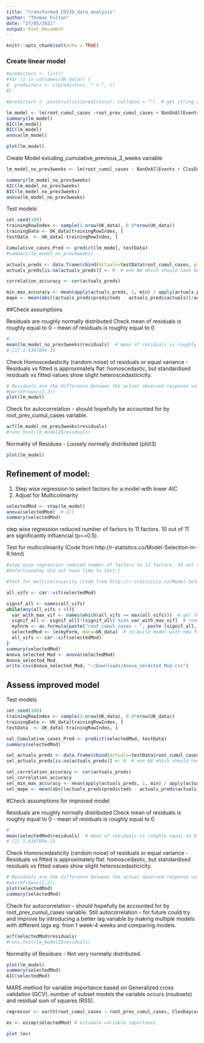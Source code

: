 ```yaml
---
title: "transformed_COVID_data_analysis"
author: "Thomas Fulton"
date: "27/05/2021"
output: html_document
---
```


```r
knitr::opts_chunk$set(echo = TRUE)
```






### Create linear model
```r
#predictors <- list()
#for (i in colnames(UK_data)) {
#  predictors <- c(predictors, " + ", i)
#}

#predictors <- paste(unlist(predictors), collapse = "")  # get string of predictors for lm function

lm_model <- lm(root_cumul_cases ~root_prev_cumul_cases + BanOnAllEvents + ClosDaycare + ClosDaycarePartial + ClosPubAny + ClosPubAnyPartial + ClosSec + ClosSecPartial + EntertainmentVenues + EntertainmentVenuesPartial + GymsSportsCentres + GymsSportsCentresPartial + HotelsOtherAccommodation + HotelsOtherAccommodationPartial + IndoorOver50 + MasksMandatoryClosedSpaces + MasksVoluntaryClosedSpaces + MassGather50 + NonEssentialShops + NonEssentialShopsPartial + OutdoorOver50 + PlaceOfWorship + PrivateGatheringRestrictions + RegionalStayHomeOrder + RestaurantsCafesPartial + SocialCircle + StayHomeGen + StayHomeOrder + StayHomeOrderPartial + StayHomeRiskG + StayHomeRiskGPartial, data = UK_data)
summary(lm_model)
AIC(lm_model)
BIC(lm_model)
anova(lm_model)

```

```r
plot(lm_model)

```

Create Model exluding_cumulative_previous_3_weeks variable
```r

lm_model_no_prev3weeks <- lm(root_cumul_cases ~ BanOnAllEvents + ClosDaycare + ClosDaycarePartial + ClosPubAny + ClosPubAnyPartial + ClosSec + ClosSecPartial + EntertainmentVenues + EntertainmentVenuesPartial + GymsSportsCentres + GymsSportsCentresPartial + HotelsOtherAccommodation + HotelsOtherAccommodationPartial + IndoorOver50 + MasksMandatoryClosedSpaces + MasksVoluntaryClosedSpaces + MassGather50 + NonEssentialShops + NonEssentialShopsPartial + OutdoorOver50 + PlaceOfWorship + PrivateGatheringRestrictions + RegionalStayHomeOrder + RestaurantsCafesPartial + SocialCircle + StayHomeGen + StayHomeOrder + StayHomeOrderPartial + StayHomeRiskG + StayHomeRiskGPartial, data = UK_data)

summary(lm_model_no_prev3weeks)
AIC(lm_model_no_prev3weeks)
BIC(lm_model_no_prev3weeks)
anova(lm_model_no_prev3weeks)


```

Test models
```r
set.seed(100) 
trainingRowIndex <- sample(1:nrow(UK_data), 0.8*nrow(UK_data))
trainingData <- UK_data[trainingRowIndex, ]
testData  <- UK_data[-trainingRowIndex, ]

Cumulative_cases_Pred <- predict(lm_model, testData)
#summary(lm_model_no_prev3weeks)

actuals_preds <- data.frame(cbind(actuals=testData$root_cumul_cases, predicteds=Cumulative_cases_Pred))
actuals_preds[is.na(actuals_preds)] <- 0  # one NA which should have been 0 in 

correlation_accuracy <- cor(actuals_preds)

min_max_accuracy <- mean(apply(actuals_preds, 1, min) / apply(actuals_preds, 1, max))
mape <- mean(abs((actuals_preds$predicteds - actuals_preds$actuals))/actuals_preds$actuals)  


```


##Check assumptions

Residuals are roughly normally distributed
Check mean of residuals is roughly equal to 0
- mean of residuals is roughly equal to 0
```r
# 
mean(lm_model_no_prev3weeks$residuals)  # mean of residuals is roughly equal to 0
# [1] 1.634789e-15
```

Check Homoscedasticity (random noise) of residuals or equal variance
- Residuals vs fitted is approximately flat: homoscedastic, but standardised residuals vs fitted values show slight heteroscedasticicity.
```r
# Residuals are the difference between the actual observed response values and the response values that the model predicted.
#par(mfrow=c(2,2))
plot(lm_model)

```

Check for autocorrelation - should hopefully be accounted for by root_prev_cumul_cases variable.

```r

acf(lm_model_no_prev3weeks$residuals)
#runs.test(lm_model2$residuals)

```

Normality of Residues
- Loosely normally distributed (plot3)
```r
plot(lm_model)
```



## Refinement of model:
1. Step wise regression to select factors for a model with lower AIC
2. Adjust for Multicoliniarity
```r
selectedMod <- step(lm_model)
anova(selectedMod)  # all
summary(selectedMod)

```
step wise regression reduced number of factors to 11 factors. 10 out of 11 are significantly influencial (p<=0.5).  

Test for multicoliniarity (Code from http://r-statistics.co/Model-Selection-in-R.html)

```r
#step wise regression reduced number of factors to 11 factors. 10 out of 11 are significantly influencial (p<=0.5).  
#Unfortuanatey did not have time to test:/

#Test for multicoliniarity (Code from http://r-statistics.co/Model-Selection-in-R.html)

all_vifs <- car::vif(selectedMod)

signif_all <- names(all_vifs)
while(any(all_vifs > 4)){
  var_with_max_vif <- names(which(all_vifs == max(all_vifs)))  # get the var with max vif
  signif_all <- signif_all[!(signif_all) %in% var_with_max_vif]  # remove
  myForm <- as.formula(paste("root_cumul_cases ~ ", paste (signif_all, collapse=" + "), sep=""))  # new formula
  selectedMod <- lm(myForm, data=UK_data)  # re-build model with new formula
  all_vifs <- car::vif(selectedMod)
}
summary(selectedMod)
Anova_selected_Mod <- anova(selectedMod)
Anova_selected_Mod
write.csv(Anova_selected_Mod, "~/Downloads/Anova_selected_Mod.csv")
```

## Assess improved model
Test models
```r
set.seed(100) 
trainingRowIndex <- sample(1:nrow(UK_data), 0.8*nrow(UK_data))
trainingData <- UK_data[trainingRowIndex, ]
testData  <- UK_data[-trainingRowIndex, ]

sel_Cumulative_cases_Pred <- predict(selectedMod, testData)
summary(selectedMod)

sel_actuals_preds <- data.frame(cbind(actuals=testData$root_cumul_cases, predicteds=sel_Cumulative_cases_Pred))
sel_actuals_preds[is.na(actuals_preds)] <- 0  # one NA which should have been 0 in 

sel_correlation_accuracy <- cor(actuals_preds)
sel_correlation_accuracy
sel_min_max_accuracy <- mean(apply(actuals_preds, 1, min) / apply(actuals_preds, 1, max))
sel_mape <- mean(abs((actuals_preds$predicteds - actuals_preds$actuals))/actuals_preds$actuals)  


```


#Check assumptions for improved model

Residuals are roughly normally distributed
Check mean of residuals is roughly equal to 0
- mean of residuals is roughly equal to 0
```r
# 
mean(selectedMod$residuals)  # mean of residuals is roughly equal to 0
# [1] 1.634789e-15
```

Check Homoscedasticity (random noise) of residuals or equal variance
- Residuals vs fitted is approximately flat: homoscedastic, but standardised residuals vs fitted values show slight heteroscedasticicity.
```r
# Residuals are the difference between the actual observed response values and the response values that the model predicted.
#par(mfrow=c(2,2))
plot(selectedMod)
summary(selectedMod)
```

Check for autocorrelation - should hopefully be accounted for by root_prev_cumul_cases variable.
Still autocorrelation - for future could try and improve by introducing a better lag variable by making multiple models with different lags eg. from 1 week-4 weeks and comparing models.
```r

acf(selectedMod$residuals)
#runs.test(lm_model2$residuals)

```

Normality of Residues
- Not very normally distributed. 
```r
plot(lm_model)
summary(selectedMod)
AIC(selectedMod)
```


MARS method for variable importance based on Generalized cross validation (GCV), number of subset models the variable occurs (nsubsets) and residual sum of squares (RSS).
```r
regressor <- earth(root_cumul_cases ~ root_prev_cumul_cases, ClosDaycarePartial, ClosPubAnyPartial, EntertainmentVenuesPartial, MasksVoluntaryClosedSpaces, NonEssentialShops, PlaceOfWorship, RegionalStayHomeOrder, SocialCircle, data=UK_data) # build model

ev <- evimp(selectedMod) # estimate variable importance

plot (ev)




```



